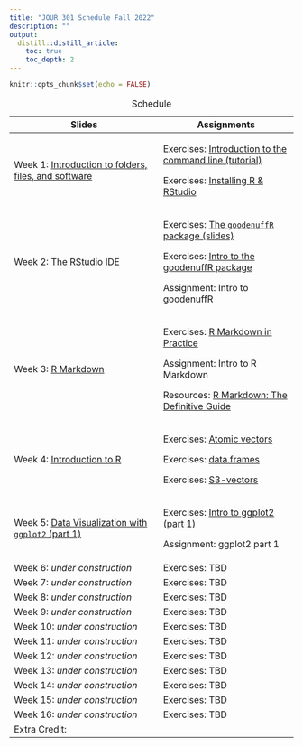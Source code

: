 ```yaml
---
title: "JOUR 301 Schedule Fall 2022"
description: ""
output:
  distill::distill_article:
    toc: true
    toc_depth: 2
---
```


```r
knitr::opts_chunk$set(echo = FALSE)
```

+--------------------------------------------------------------------------------------------------------------------------------------------+------------------------------------------------------------------------------------------------------------------------------+
| Slides                                                                                                                                     | Assignments                                                                                                                  |
+============================================================================================================================================+==============================================================================================================================+
| Week 1: [Introduction to folders, files, and software](https://mjfrigaard.github.io/FA22-JOUR301/slides/intro-to-files-directories.html#1) | Exercises: [Introduction to the command line (tutorial)](https://mjfrigaard.shinyapps.io/command-line/)                      |
|                                                                                                                                            |                                                                                                                              |
|                                                                                                                                            | Exercises: [Installing R & RStudio](https://mjfrigaard.github.io/FA22-JOUR301/exercises/install-r-rstudio.html)              |
+--------------------------------------------------------------------------------------------------------------------------------------------+------------------------------------------------------------------------------------------------------------------------------+
| Week 2: [The RStudio IDE](https://mjfrigaard.github.io/FA22-JOUR301/slides/rstudio-ide-intro.html)                                         | Exercises: [The `goodenuffR` package (slides)](https://mjfrigaard.github.io/FA22-JOUR301/exercises/intro-to-goodenuffR.html) |
|                                                                                                                                            |                                                                                                                              |
|                                                                                                                                            | Exercises: [Intro to the goodenuffR package](https://mjfrigaard.github.io/FA22-JOUR301/exercises/goodenuffR.html)            |
|                                                                                                                                            |                                                                                                                              |
|                                                                                                                                            | Assignment: Intro to goodenuffR                                                                                              |
+--------------------------------------------------------------------------------------------------------------------------------------------+------------------------------------------------------------------------------------------------------------------------------+
| Week 3: [R Markdown](https://mjfrigaard.github.io/FA22-JOUR301/slides/intro-to-rmarkdown.html)                                             | Exercises: [R Markdown in Practice](https://mjfrigaard.github.io/FA22-JOUR301/exercises/rmarkdown-in-practice.html)          |
|                                                                                                                                            |                                                                                                                              |
|                                                                                                                                            | Assignment: Intro to R Markdown                                                                                              |
|                                                                                                                                            |                                                                                                                              |
|                                                                                                                                            | Resources: [R Markdown: The Definitive Guide](https://bookdown.org/yihui/rmarkdown/)                                         |
+--------------------------------------------------------------------------------------------------------------------------------------------+------------------------------------------------------------------------------------------------------------------------------+
| Week 4: [Introduction to R](https://mjfrigaard.github.io/FA22-JOUR301/slides/intro-r-prog.html#1)                                          | Exercises: [Atomic vectors](https://mjfrigaard.shinyapps.io/atomic-vectors/)                                                 |
|                                                                                                                                            |                                                                                                                              |
|                                                                                                                                            | Exercises: [data.frames](https://mjfrigaard.shinyapps.io/dataframes/)                                                        |
|                                                                                                                                            |                                                                                                                              |
|                                                                                                                                            | Exercises: [S3-vectors](https://mjfrigaard.shinyapps.io/S3-vectors/)                                                         |
+--------------------------------------------------------------------------------------------------------------------------------------------+------------------------------------------------------------------------------------------------------------------------------+
| Week 5: [Data Visualization with `ggplot2` (part 1)](https://mjfrigaard.github.io/FA22-JOUR301/slides/ggp2-part-01.html)                   | Exercises: [Intro to ggplot2 (part 1)](https://mjfrigaard.github.io/FA22-JOUR301/exercises/intro-to-ggplot2.html)            |
|                                                                                                                                            |                                                                                                                              |
|                                                                                                                                            | Assignment: ggplot2 part 1                                                                                                   |
+--------------------------------------------------------------------------------------------------------------------------------------------+------------------------------------------------------------------------------------------------------------------------------+
| Week 6: *under construction*                                                                                                               | Exercises: TBD                                                                                                               |
+--------------------------------------------------------------------------------------------------------------------------------------------+------------------------------------------------------------------------------------------------------------------------------+
| Week 7: *under construction*                                                                                                               | Exercises: TBD                                                                                                               |
+--------------------------------------------------------------------------------------------------------------------------------------------+------------------------------------------------------------------------------------------------------------------------------+
| Week 8: *under construction*                                                                                                               | Exercises: TBD                                                                                                               |
+--------------------------------------------------------------------------------------------------------------------------------------------+------------------------------------------------------------------------------------------------------------------------------+
| Week 9: *under construction*                                                                                                               | Exercises: TBD                                                                                                               |
+--------------------------------------------------------------------------------------------------------------------------------------------+------------------------------------------------------------------------------------------------------------------------------+
| Week 10: *under construction*                                                                                                              | Exercises: TBD                                                                                                               |
+--------------------------------------------------------------------------------------------------------------------------------------------+------------------------------------------------------------------------------------------------------------------------------+
| Week 11: *under construction*                                                                                                              | Exercises: TBD                                                                                                               |
+--------------------------------------------------------------------------------------------------------------------------------------------+------------------------------------------------------------------------------------------------------------------------------+
| Week 12: *under construction*                                                                                                              | Exercises: TBD                                                                                                               |
+--------------------------------------------------------------------------------------------------------------------------------------------+------------------------------------------------------------------------------------------------------------------------------+
| Week 13: *under construction*                                                                                                              | Exercises: TBD                                                                                                               |
+--------------------------------------------------------------------------------------------------------------------------------------------+------------------------------------------------------------------------------------------------------------------------------+
| Week 14: *under construction*                                                                                                              | Exercises: TBD                                                                                                               |
+--------------------------------------------------------------------------------------------------------------------------------------------+------------------------------------------------------------------------------------------------------------------------------+
| Week 15: *under construction*                                                                                                              | Exercises: TBD                                                                                                               |
+--------------------------------------------------------------------------------------------------------------------------------------------+------------------------------------------------------------------------------------------------------------------------------+
| Week 16: *under construction*                                                                                                              | Exercises: TBD                                                                                                               |
+--------------------------------------------------------------------------------------------------------------------------------------------+------------------------------------------------------------------------------------------------------------------------------+
| Extra Credit:                                                                                                                              |                                                                                                                              |
+--------------------------------------------------------------------------------------------------------------------------------------------+------------------------------------------------------------------------------------------------------------------------------+

: Schedule
